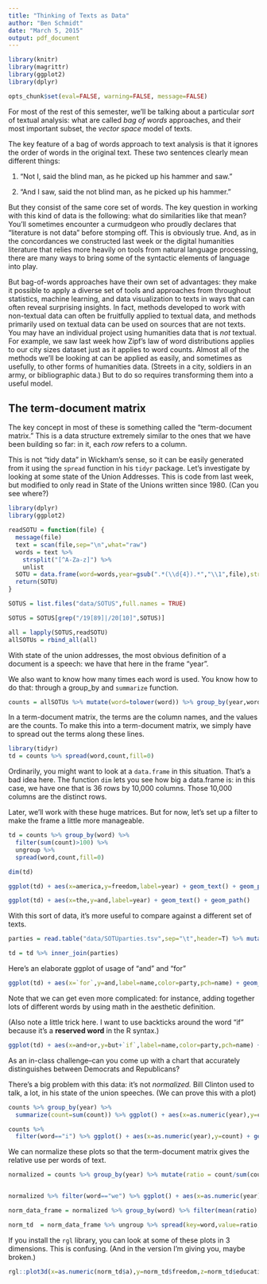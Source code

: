 ```yaml
---
title: "Thinking of Texts as Data"
author: "Ben Schmidt"
date: "March 5, 2015"
output: pdf_document
---
```




```r
library(knitr)
library(magrittr)
library(ggplot2)
library(dplyr)

opts_chunk$set(eval=FALSE, warning=FALSE, message=FALSE)
```


For most of the rest of this semester, we'll be talking about a particular *sort* of textual analysis: what are called *bag of words* approaches, and their most important subset, the *vector space* model of texts.

The key feature of a bag of words approach to text analysis is that it ignores the order of words in the original text. These two sentences clearly mean different things:

1. "Not I, said the blind man, as he picked up his hammer and saw."

2. "And I saw, said the not blind man, as he picked up his hammer."

But they consist of the same core set of words. The key question in working with this kind of data is the following: what do similarities like that mean? You'll sometimes encounter a curmudgeon who proudly declares that "literature is not data" before stomping off. This is obviously true. And, as in the concordances we constructed last week or the digital humanities literature that relies more heavily on tools from natural language processing, there are many ways to bring some of the syntactic elements of language into play.

But bag-of-words approaches have their own set of advantages: they make it possible to apply a diverse set of tools and approaches from throughout statistics, machine learning, and data visualization to texts in ways that can often reveal surprising insights. In fact, methods developed to work with non-textual data can often be fruitfully applied to textual data, and methods primarily used on textual data can be used on sources that are not texts. You may have an individual project using humanities data that is *not* textual. For example, we saw last week how Zipf's law of word distributions applies to our city sizes dataset just as it applies to word counts. Almost all of the methods we'll be looking at can be applied as easily, and sometimes as usefully, to other forms of humanities data. (Streets in a city, soldiers in an army, or bibliographic data.) But to do so requires transforming them into a useful model. 

## The term-document matrix

The key concept in most of these is something called the "term-document matrix." This is a data structure extremely similar to the ones that we have been building so far: in it, each *row* refers to a column. 

This is not "tidy data" in Wickham's sense, so it can be easily generated from it using the `spread` function in his `tidyr` package. Let's investigate by looking at some state of the Union Addresses. This is code from last week, but modified to only read in State of the Unions written since 1980. (Can you see where?)



``` r

library(dplyr)
library(ggplot2)

readSOTU = function(file) {
  message(file)
  text = scan(file,sep="\n",what="raw")
  words = text %>% 
    strsplit("[^A-Za-z]") %>% 
    unlist
  SOTU = data.frame(word=words,year=gsub(".*(\\d{4}).*","\\1",file),stringsAsFactors = FALSE)  
  return(SOTU)
}

SOTUS = list.files("data/SOTUS",full.names = TRUE)

SOTUS = SOTUS[grep("/19[89]|/20[10]",SOTUS)]

all = lapply(SOTUS,readSOTU)
allSOTUs = rbind_all(all)

```

With state of the union addresses, the most obvious definition of a document is a speech: we have that here in the frame "year". 

We also want to know how many times each word is used. You know how to do that: through a group_by and `summarize` function.


```r
counts = allSOTUs %>% mutate(word=tolower(word)) %>% group_by(year,word) %>% summarize(count=n()) %>% ungroup
```

In a term-document matrix, the terms are the column names, and the values are the counts. To make this into a term-document matrix, we simply have to spread out the terms along these lines.

```r
library(tidyr)
td = counts %>% spread(word,count,fill=0)
```

Ordinarily, you might want to look at a `data.frame` in this situation. That's a bad idea here. The function `dim` lets you see how big a data.frame is: in this case, we have one that is 36 rows by 10,000 columns. Those 10,000 columns are the distinct rows.

Later, we'll work with these huge matrices. But for now, let's set up a filter to make the frame a little more manageable.

``` r

td = counts %>% group_by(word) %>% 
  filter(sum(count)>100) %>% 
  ungroup %>% 
  spread(word,count,fill=0)

dim(td)

```


``` r

ggplot(td) + aes(x=america,y=freedom,label=year) + geom_text() + geom_path()

ggplot(td) + aes(x=the,y=and,label=year) + geom_text() + geom_path()


```


With this sort of data, it's more useful to compare against a different set of texts.

``` r
parties = read.table("data/SOTUparties.tsv",sep="\t",header=T) %>% mutate(year=as.character(year))

td = td %>% inner_join(parties)

```

Here's an elaborate ggplot of usage of "and" and "for"

``` r
ggplot(td) + aes(x=`for`,y=and,label=name,color=party,pch=name) + geom_point(size=5)
```

Note that we can get even more complicated: for instance, adding together lots of different words by using math in the aesthetic definition.

(Also note a little trick here. I want to use backticks around the word "if" because it's a **reserved word** in the R syntax.)

``` r
ggplot(td) + aes(x=and+or,y=but+`if`,label=name,color=party,pch=name) + geom_point(size=5)
```

As an in-class challenge--can you come up with a chart that accurately distinguishes between Democrats and Republicans?



There's a big problem with this data: it's not *normalized.* Bill Clinton used to talk, a lot, in his state of the union speeches. (We can prove this with a plot)

``` r
counts %>% group_by(year) %>% 
  summarize(count=sum(count)) %>% ggplot() + aes(x=as.numeric(year),y=count) + geom_line()

```

``` r
counts %>% 
  filter(word=="i") %>% ggplot() + aes(x=as.numeric(year),y=count) + geom_line()
```

We can normalize these plots so that the term-document matrix gives the relative use per words of text.

``` r
normalized = counts %>% group_by(year) %>% mutate(ratio = count/sum(count)) %>% ungroup


normalized %>% filter(word=="we") %>% ggplot() + aes(x=as.numeric(year),y=ratio) + geom_line()
```




``` r
norm_data_frame = normalized %>% group_by(word) %>% filter(mean(ratio) > .001) %>% select(-count)

norm_td  = norm_data_frame %>% ungroup %>% spread(key=word,value=ratio,fill=0)
```


If you install the `rgl` library, you can look at some of these plots in 3 dimensions. This is confusing. (And in the version I'm giving you, maybe broken.)

``` r
rgl::plot3d(x=as.numeric(norm_td$a),y=norm_td$freedom,z=norm_td$education,col="red")
```